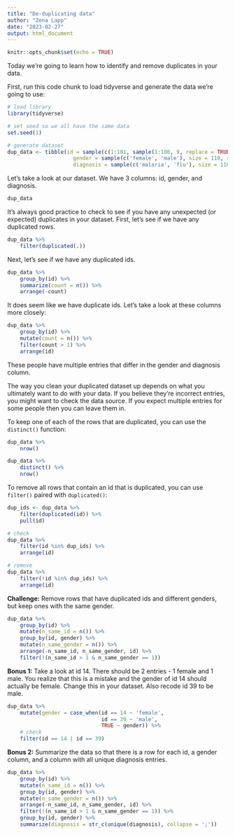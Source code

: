 ```yaml
---
title: "De-duplicating data"
author: "Zena Lapp"
date: "2023-02-27"
output: html_document
---
```


```r
knitr::opts_chunk$set(echo = TRUE)
```

Today we're going to learn how to identify and remove duplicates in your data. 

First, run this code chunk to load tidyverse and generate the data we're going to use:

```r
# load library
library(tidyverse)

# set seed so we all have the same data
set.seed(1)

# generate dataset
dup_data <- tibble(id = sample(c(1:101, sample(1:100, 9, replace = TRUE))),
                     gender = sample(c('female', 'male'), size = 110, replace = TRUE),
                     diagnosis = sample(c('malaria', 'flu'), size = 110, replace = TRUE)) 
```

Let's take a look at our dataset. We have 3 columns: id, gender, and diagnosis.

```r
dup_data
```

It's always good practice to check to see if you have any unexpected (or expected) duplicates in your dataset. First, let's see if we have any duplicated rows.

```r
dup_data %>% 
    filter(duplicated(.))
```

Next, let's see if we have any duplicated ids.

```r
dup_data %>% 
    group_by(id) %>% 
    summarize(count = n()) %>% 
    arrange(-count)
```

It does seem like we have duplicate ids. Let's take a look at these columns more closely:

```r
dup_data %>% 
    group_by(id) %>% 
    mutate(count = n()) %>% 
    filter(count > 1) %>% 
    arrange(id)
```

These people have multiple entries that differ in the gender and diagnosis column. 

The way you clean your duplicated dataset up depends on what you ultimately want to do with your data. If you believe they're incorrect entries, you might want to check the data source. If you expect multiple entries for some people then you can leave them in.

To keep one of each of the rows that are duplicated, you can use the `distinct()` function:

```r
dup_data %>% 
    nrow()

dup_data %>% 
    distinct() %>% 
    nrow()
```

To remove all rows that contain an id that is duplicated, you can use `filter()` paired with `duplicated()`:

```r
dup_ids <- dup_data %>% 
    filter(duplicated(id)) %>% 
    pull(id)

# check
dup_data %>% 
    filter(id %in% dup_ids) %>% 
    arrange(id)

# remove
dup_data %>% 
    filter(!id %in% dup_ids) %>% 
    arrange(id)
```

**Challenge:** Remove rows that have duplicated ids and different genders, but keep ones with the same gender.

```r
dup_data %>% 
    group_by(id) %>% 
    mutate(n_same_id = n()) %>% 
    group_by(id, gender) %>% 
    mutate(n_same_gender = n()) %>% 
    arrange(-n_same_id, n_same_gender, id) %>% 
    filter(!(n_same_id > 1 & n_same_gender == 1))
```

**Bonus 1:** Take a look at id 14. There should be 2 entries - 1 female and 1 male. You realize that this is a mistake and the gender of id 14 should actually be female. Change this in your dataset. Also recode id 39 to be male.

```r
dup_data %>% 
    mutate(gender = case_when(id == 14 ~ 'female',
                              id == 39 ~ 'male',
                              TRUE ~ gender)) %>% 
    # check
    filter(id == 14 | id == 39)
```


**Bonus 2:** Summarize the data so that there is a row for each id, a gender column, and a column with all unique diagnosis entries.

```r
dup_data %>% 
    group_by(id) %>% 
    mutate(n_same_id = n()) %>% 
    group_by(id, gender) %>% 
    mutate(n_same_gender = n()) %>% 
    arrange(-n_same_id, n_same_gender, id) %>% 
    filter(!(n_same_id > 1 & n_same_gender == 1)) %>% 
    group_by(id, gender) %>% 
    summarize(diagnosis = str_c(unique(diagnosis), collapse = ';')) 
```
